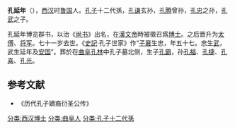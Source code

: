 '''孔延年'''（{{bd|？||？||catIdx=K孔}}），[[西汉|西汉]]时[[鲁国_(汉朝)|鲁国]]人。[[孔子|孔子]]十二代孫，[[孔谦|孔谦]]玄孙，[[孔腾|孔腾]]曾孙，[[孔忠_(汉朝)|孔忠]]之孙，[[孔武|孔武]]之子。
         
孔延年博览群书，以治《[[书经|尚书]]》出名，在[[漢文帝|漢文帝]]時被徵召爲[[博士|博士]]。之后晋升为[[太傅|太傅]]、[[将军|将军]]。七十一岁去世。《[[史記|史記]]·孔子世家》作“[[孔腾|子襄]]生忠，年五十七。忠生[[孔武|武]]，武生延年及[[孔安国|安国]]”。葬於在[[曲阜|曲阜]][[孔林|孔林]]中孔子墓北侧，生子[[孔霸|孔霸]]，孙[[孔福|孔福]]、[[孔捷|孔捷]]、[[孔喜|孔喜]]、[[孔光|孔光]]。

==参考文献==
*《历代孔子嫡裔衍圣公传》
{{reflist}}
[[分类:西汉博士|分类:西汉博士]]
[[分类:曲阜人|分类:曲阜人]]
[[分类:孔子十二代孫|分类:孔子十二代孫]]